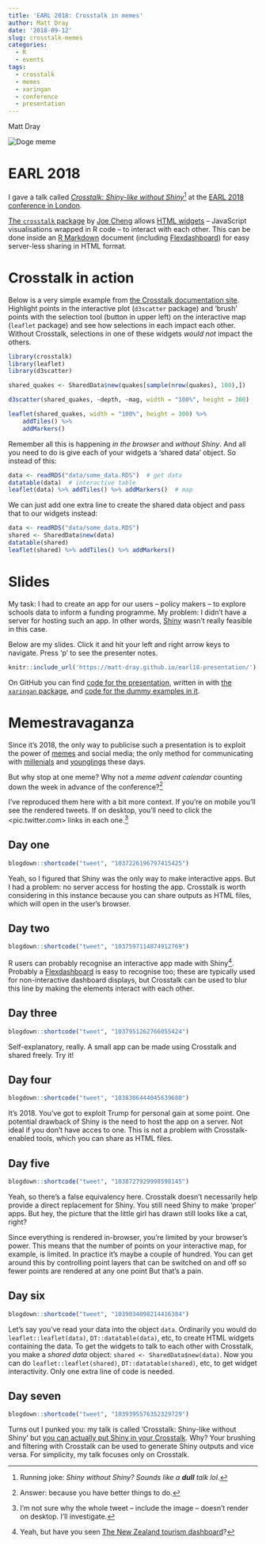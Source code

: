 ```yaml
---
title: 'EARL 2018: Crosstalk in memes'
author: Matt Dray
date: '2018-09-12'
slug: crosstalk-memes
categories:
  - R
  - events
tags:
  - crosstalk
  - memes
  - xaringan
  - conference
  - presentation
---
```



Matt Dray

<img src='https://raw.githubusercontent.com/matt-dray/earl18-presentation/master/memes/doge.jpg' alt='Doge meme'>

# EARL 2018

I gave a talk called [*Crosstalk: Shiny-like without Shiny*](https://earlconf.com/2018/london/#matt-dray)[^1] at the [EARL 2018 conference in London](https://earlconf.com/2018/london/).

[The `crosstalk` package](http://rstudio.github.io/crosstalk/) by [Joe Cheng](https://twitter.com/jcheng?lang=en) allows [HTML widgets](https://www.htmlwidgets.org/) -- JavaScript visualisations wrapped in R code -- to interact with each other. This can be done inside an [R Markdown](https://rmarkdown.rstudio.com/) document (including [Flexdashboard](https://rmarkdown.rstudio.com/flexdashboard/)) for easy server-less sharing in HTML format.

# Crosstalk in action

Below is a very simple example from [the Crosstalk documentation site](http://rstudio.github.io/crosstalk/using.html). Highlight points in the interactive plot (`d3scatter` package) and 'brush' points with the selection tool (button in upper left) on the interactive map (`leaflet` package) and see how selections in each impact each other. Without Crosstalk, selections in one of these widgets *would not* impact the others.

```r
library(crosstalk)
library(leaflet)
library(d3scatter)

shared_quakes <- SharedData$new(quakes[sample(nrow(quakes), 100),])

d3scatter(shared_quakes, ~depth, ~mag, width = "100%", height = 300)

leaflet(shared_quakes, width = "100%", height = 300) %>%
    addTiles() %>%
    addMarkers()
```

Remember all this is happening *in the browser* and *without Shiny*. And all you need to do is give each of your widgets a 'shared data' object. So instead of this:

```r
data <- readRDS("data/some_data.RDS")  # get data
datatable(data)  # interactive table
leaflet(data) %>% addTiles() %>% addMarkers()  # map
```

We can just add one extra line to create the shared data object and pass that to our widgets instead:

```r
data <- readRDS("data/some_data.RDS")
shared <- SharedData$new(data)
datatable(shared)
leaflet(shared) %>% addTiles() %>% addMarkers()
```

# Slides

My task: I had to create an app for our users -- policy makers -- to explore schools data to inform a funding programme. My problem: I didn't have a server for hosting such an app. In other words, [Shiny](https://shiny.rstudio.com/) wasn't really feasible in this case.

Below are my slides. Click it and hit your left and right arrow keys to navigate. Press 'p' to see the presenter notes.

```r
knitr::include_url('https://matt-dray.github.io/earl18-presentation/')
```

On GitHub you can find [code for the presentation](https://github.com/matt-dray/earl18-presentation), written in with [the `xaringan` package](https://bookdown.org/yihui/rmarkdown/xaringan.html), and [code for the dummy examples in it](https://github.com/matt-dray/earl18-crosstalk).

# Memestravaganza

Since it's 2018, the only way to publicise such a presentation is to exploit the power of [memes](https://knowyourmeme.com/memes/memes) and social media; the only method for communicating with [millenials](https://eu.usatoday.com/story/money/2017/05/22/avocado-latte-may-just-what-hipster-millennials-dreamed-maybe-not/102002538/) and [younglings](https://i.kym-cdn.com/entries/icons/mobile/000/023/078/youngling.jpg) these days.

But why stop at one meme? Why not a *meme advent calendar* counting down the week in advance of the conference?[^2]

I've reproduced them here with a bit more context. If you're on mobile you'll see the rendered tweets. If on desktop, you'll need to click the <pic.twitter.com> links in each one.[^3]

## Day one

```r
blogdown::shortcode("tweet", "1037226196797415425")
```

Yeah, so I figured that Shiny was the only way to make interactive apps. But I had a problem: no server access for hosting the app. Crosstalk is worth considering in this instance because you can share outputs as HTML files, which will open in the user's browser.

## Day two

```r
blogdown::shortcode("tweet", "1037597114874912769")
```

R users can probably recognise an interactive app made with Shiny[^4]. Probably a [Flexdashboard](https://rmarkdown.rstudio.com/flexdashboard/) is easy to recognise too; these are typically used for non-interactive dashboard displays, but Crosstalk can be used to blur this line by making the elements interact with each other.

## Day three

```r
blogdown::shortcode("tweet", "1037951262766055424")
```

Self-explanatory, really. A small app can be made using Crosstalk and shared freely. Try it!

## Day four

```r
blogdown::shortcode("tweet", "1038306444045639680")
```

It's 2018. You've got to exploit Trump for personal gain at some point. One potential drawback of Shiny is the need to host the app on a server. Not ideal if you don't have acces to one. This is not a problem with Crosstalk-enabled tools, which you can share as HTML files.

## Day five

```r
blogdown::shortcode("tweet", "1038727929998598145")
```

Yeah, so there's a false equivalency here. Crosstalk doesn't necessarily help provide a direct replacement for Shiny. You still need Shiny to make 'proper' apps. But hey, the picture that the little girl has drawn still looks like a cat, right?

Since everything is rendered in-browser, you're limited by your browser's power. This means that the number of points on your interactive map, for example, is limited. In practice it's maybe a couple of hundred. You can get around this by controlling point layers that can be switched on and off so fewer points are rendered at any one point But that's a pain.

## Day six

```r
blogdown::shortcode("tweet", "1039034098214416384")
```

Let's say you've read your data into the object `data`. Ordinarily you would do `leaflet::leaflet(data)`, `DT::datatable(data)`, etc, to create HTML widgets containing the data. To get the widgets to talk to each other with Crosstalk, you make a *shared data* object: `shared <- SharedData$new(data)`. Now you can do `leaflet::leaflet(shared)`, `DT::datatable(shared)`, etc, to get widget interactivity. Only one extra line of code is needed.

## Day seven

```r
blogdown::shortcode("tweet", "1039395576352329729")
```

Turns out I punked you: my talk is called 'Crosstalk: Shiny-like without Shiny' but [you can actually put Shiny in your Crosstalk](http://rstudio.github.io/crosstalk/shiny.html). Why? Your brushing and filtering with Crosstalk can be used to generate Shiny outputs and vice versa. For simplicity, my talk focuses only on Crosstalk. 

[^1]: Running joke: *Shiny without Shiny? Sounds like a **dull** talk lol.*
[^2]: Answer: because you have better things to do.
[^3]: I'm not sure why the whole tweet -- include the image -- doesn't render on desktop. I'll investigate.
[^4]: Yeah, but have you seen [The New Zealand tourism dashboard](https://mbienz.shinyapps.io/tourism_dashboard_prod/)?
